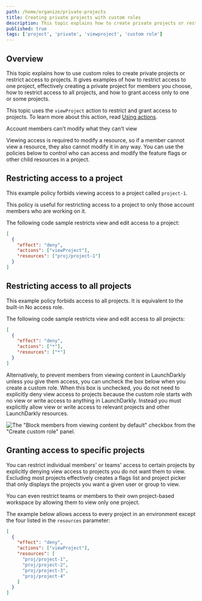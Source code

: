 ```yaml
---
path: /home/organize/private-projects
title: Creating private projects with custom roles
description: This topic explains how to create private projects or restrict access to projects. It uses the viewProject action to restrict and grant access to projects.
published: true
tags: ['project', 'private', 'viewproject', 'custom role']
---
```


## Overview

This topic explains how to use custom roles to create private projects or restrict access to projects. It gives examples of how to restrict access to one project, effectively creating a private project for members you choose, how to restrict access to all projects, and how to grant access only to one or some projects.

This topic uses the `viewProject` action to restrict and grant access to projects. To learn more about this action, read [Using actions](/home/members/role-actions).


<Callout intent="info">
<CalloutTitle>Account members can't modify what they can't view</CalloutTitle>
<CalloutDescription>

Viewing access is required to modify a resource, so if a member cannot view a resource, they also cannot modify it in any way. You can use the policies below to control who can access and modify the feature flags or other child resources in a project.

</CalloutDescription>
</Callout>

## Restricting access to a project

This example policy forbids viewing access to a project called `project-1`.

This policy is useful for restricting access to a project to only those account members who are working on it.

The following code sample restricts view and edit access to a project:


<CodeSample>
<CSTab label="Restrict access to a project">

```json
[
  {
    "effect": "deny",
    "actions": ["viewProject"],
    "resources": ["proj/project-1"]
  }
]
```

</CSTab>
</CodeSample>

## Restricting access to all projects

This example policy forbids access to all projects. It is equivalent to the built-in No access role.

The following code sample restricts view and edit access to all projects:

<CodeSample>
<CSTab label="Restrict access to all projects">

```json
[
  {
    "effect": "deny",
    "actions": ["*"],
    "resources": ["*"]
  }
]
```

</CSTab>
</CodeSample>

Alternatively, to prevent members from viewing content in LaunchDarkly unless you give them access, you can uncheck the box below when you create a custom role. When this box is unchecked, you do not need to explicitly deny view access to projects because the custom role starts with no view or write access to anything in LaunchDarkly. Instead you must explicitly allow view or write access to relevant projects and other LaunchDarkly resources.

![The "Block members from viewing content by default" checkbox from the "Create custom role" panel.](custom-role-create-block-content-view-checkbox.png)

## Granting access to specific projects

You can restrict individual members' or teams' access to certain projects by explicitly denying view access to projects you do not want them to view. Excluding most projects effectively creates a flags list and project picker that only displays the projects you want a given user or group to view.

You can even restrict teams or members to their own project-based workspace by allowing them to view only one project.

The example below allows access to every project in an environment except the four listed in the `resources` parameter:


<CodeSample>
<CSTab label="Restrict access to some projects">

```json
[
  {
    "effect": "deny",
    "actions": ["viewProject"],
    "resources": [
      "proj/project-1",
      "proj/project-2",
      "proj/project-3",
      "proj/project-4"
    ]
  }
]
```

</CSTab>
</CodeSample>
